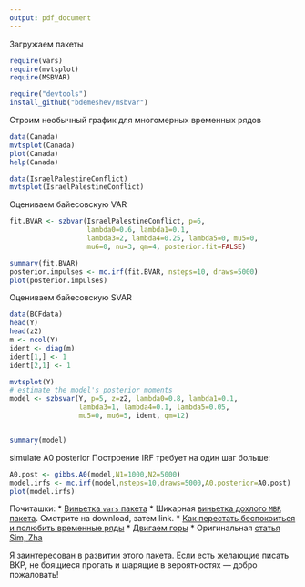 ```yaml
---
output: pdf_document
---
```

Загружаем пакеты

```r
require(vars)
require(mvtsplot)
require(MSBVAR)
```

[//]: # (В настоящее время пакет `MSVBAR` есть только на [гитхабе](https://github.com/bdemeshev/msbvar). При поставленных утилитах пакет инсталлируется так:)

```r
require("devtools")
install_github("bdemeshev/msbvar")
```


Строим необычный график для многомерных временных рядов
```r
data(Canada)
mvtsplot(Canada)
plot(Canada)
help(Canada)
```

```r
data(IsraelPalestineConflict)
mvtsplot(IsraelPalestineConflict)
```

Оцениваем байесовскую VAR
```r
fit.BVAR <- szbvar(IsraelPalestineConflict, p=6,
                   lambda0=0.6, lambda1=0.1,
                   lambda3=2, lambda4=0.25, lambda5=0, mu5=0,
                   mu6=0, nu=3, qm=4, posterior.fit=FALSE)

summary(fit.BVAR)
posterior.impulses <- mc.irf(fit.BVAR, nsteps=10, draws=5000)
plot(posterior.impulses) 
```
 



Оцениваем байесовскую SVAR

```r
data(BCFdata)
head(Y)
head(z2)
m <- ncol(Y)
ident <- diag(m)
ident[1,] <- 1
ident[2,1] <- 1

mvtsplot(Y)
# estimate the model's posterior moments
model <- szbsvar(Y, p=5, z=z2, lambda0=0.8, lambda1=0.1,
                 lambda3=1, lambda4=0.1, lambda5=0.05,
                 mu5=0, mu6=5, ident, qm=12)


summary(model)
```



simulate A0 posterior
Построение IRF требует на один шаг больше:
```r
A0.post <- gibbs.A0(model,N1=1000,N2=5000)
model.irfs <- mc.irf(model,nsteps=10,draws=5000,A0.posterior=A0.post)
plot(model.irfs)
```


Почиташки:
* [Виньетка `vars` пакета](http://www.jstatsoft.org/v27/i04/paper)
* Шикарная [виньетка дохлого `MBR` пакета](http://www.polmeth.wustl.edu/media/Paper/brand02.pdf). Смотрите на download, затем link.
* [Как перестать беспокоиться и полюбить временные ряды](https://www.empiwifo.uni-freiburg.de/freeman_files/bayesian%20time%20series)
* [Двигаем горы](http://www.polmeth.wustl.edu/media/Paper/brand02.pdf)
* Оригинальная [статья Sim, Zha](http://sims.princeton.edu/yftp/ier/cstzIER95.PDF)

Я заинтересован в развитии этого пакета. Если есть желающие писать ВКР, не боящиеся прогать и шарящие в вероятностях --- добро пожаловать!








